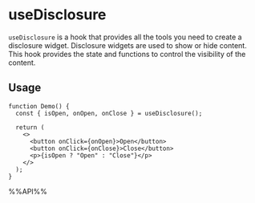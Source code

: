 # useDisclosure

`useDisclosure` is a hook that provides all the tools you need to create a disclosure widget. Disclosure widgets are used to show or hide content. This hook provides the state and functions to control the visibility of the content.

## Usage

```tsx live
function Demo() {
  const { isOpen, onOpen, onClose } = useDisclosure();

  return (
    <>
      <button onClick={onOpen}>Open</button>
      <button onClick={onClose}>Close</button>
      <p>{isOpen ? "Open" : "Close"}</p>
    </>
  );
}
```

%%API%%
